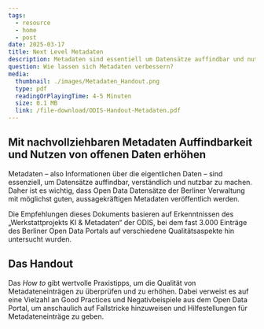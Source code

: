 ```yaml
---
tags:
  - resource
  - home
  - post
date: 2025-03-17
title: Next Level Metadaten
description: Metadaten sind essentiell um Datensätze auffindbar und nutzbar zu machen. Mithilfe von KI haben wir die Qualität der Berliner Metadateneinträge überprüft und geben in diesem Handout Praxistipps für eine Verbesserung von Metadaten.
question: Wie lassen sich Metadaten verbessern?
media:
  thumbnail: ./images/Metadaten_Handout.png
  type: pdf
  readingOrPlayingTime: 4-5 Minuten
  size: 0.1 MB
  link: /file-download/ODIS-Handout-Metadaten.pdf
---
```


## Mit nachvollziehbaren Metadaten Auffindbarkeit und Nutzen von offenen Daten erhöhen

Metadaten – also Informationen über die eigentlichen Daten – sind essenziell, um Datensätze auffindbar, verständlich und nutzbar zu machen. Daher ist es wichtig, dass Open Data Datensätze der Berliner Verwaltung mit möglichst guten, aussagekräftigen Metadaten veröffentlich werden. 

Die Empfehlungen dieses Dokuments basieren auf Erkenntnissen des „Werkstattprojekts KI & Metadaten“ der ODIS, bei dem fast 3.000 Einträge des Berliner Open Data Portals auf verschiedene Qualitätsaspekte hin untersucht wurden.

## Das Handout

Das *How to* gibt wertvolle Praxistipps, um die Qualität von Metadateneinträgen zu überprüfen und zu erhöhen. Dabei verweist es auf eine Vielzahl an Good Practices und Negativbeispiele aus dem Open Data Portal, um anschaulich auf Fallstricke hinzuweisen und Hilfestellungen für Metadateneinträge zu geben.

<PdfEmbed
  filePath="/file-download/ODIS-Handout-Metadaten.pdf"
  downloadLinkText="Download Handout"
  mediaMetadata={frontmatter.media}
/>
 